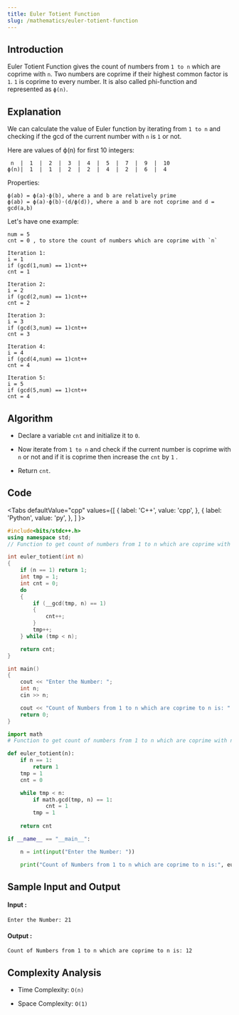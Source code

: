 ```yaml
---
title: Euler Totient Function
slug: /mathematics/euler-totient-function
---
```


## Introduction

Euler Totient Function gives the count of numbers from `1 to n` which are coprime with `n`. Two numbers are coprime if their highest common factor is `1`. `1` is coprime to every number. It is also called phi-function and represented as `ϕ(n)`.

## Explanation 

We can calculate the value of Euler function by iterating from `1 to n` and checking if the gcd of the current number with `n` is `1` or not.

Here are values of ϕ(n) for first 10 integers:
```
 n  |  1  |  2  |  3  |  4  |  5  |  7  |  9  |  10
ϕ(n)|  1  |  1  |  2  |  2  |  4  |  2  |  6  |  4
```

Properties:
```
ϕ(ab) = ϕ(a)⋅ϕ(b), where a and b are relatively prime
ϕ(ab) = ϕ(a)⋅ϕ(b)⋅(d/ϕ(d)), where a and b are not coprime and d = gcd(a,b)
```

Let's have one example: 
```
num = 5
cnt = 0 , to store the count of numbers which are coprime with `n`

Iteration 1:
i = 1
if (gcd(1,num) == 1)cnt++
cnt = 1

Iteration 2:
i = 2
if (gcd(2,num) == 1)cnt++
cnt = 2

Iteration 3:
i = 3
if (gcd(3,num) == 1)cnt++
cnt = 3

Iteration 4:
i = 4
if (gcd(4,num) == 1)cnt++
cnt = 4

Iteration 5:
i = 5
if (gcd(5,num) == 1)cnt++
cnt = 4
```

## Algorithm

- Declare a variable `cnt` and initialize it to `0`.

- Now iterate from `1 to n` and check if the current number is coprime with `n` or not and if it is coprime then increase the `cnt` by `1` . 

- Return `cnt`.

## Code


<Tabs
  defaultValue="cpp"
  values={[
    { label: 'C++', value: 'cpp', },
    { label: 'Python', value: 'py', },
  ]
}>
<TabItem value="cpp">

```cpp
#include<bits/stdc++.h>
using namespace std;
// Function to get count of numbers from 1 to n which are coprime with n

int euler_totient(int n) 
{
    if (n == 1) return 1;
    int tmp = 1;
    int cnt = 0;
    do 
    {
        if (__gcd(tmp, n) == 1) 
        {
            cnt++;
        }
        tmp++;
    } while (tmp < n);

    return cnt;
}

int main() 
{
    cout << "Enter the Number: ";
    int n;
    cin >> n;

    cout << "Count of Numbers from 1 to n which are coprime to n is: " << euler_totient(n);
    return 0;
}
```
</TabItem>

<TabItem value="py">

```python   
import math
# Function to get count of numbers from 1 to n which are coprime with n

def euler_totient(n):
    if n == 1:
        return 1
    tmp = 1
    cnt = 0

    while tmp < n:
        if math.gcd(tmp, n) == 1:
            cnt = 1
        tmp = 1
        
    return cnt

if __name__ == "__main__":

    n = int(input("Enter the Number: "))

    print("Count of Numbers from 1 to n which are coprime to n is:", euler_totient(n))
```
</TabItem>

</Tabs>

## Sample Input and Output

#### Input :

```
Enter the Number: 21
```
#### Output :

```
Count of Numbers from 1 to n which are coprime to n is: 12
```

## Complexity Analysis

- Time Complexity: `O(n)`

- Space Complexity: `O(1)`
